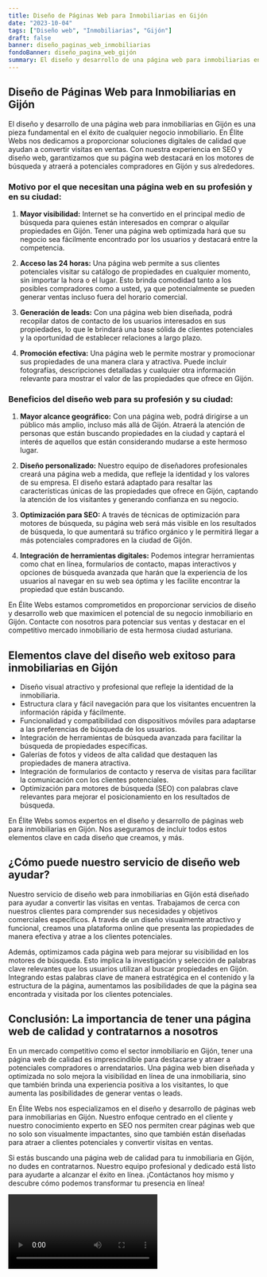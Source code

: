 ```yaml
---
title: Diseño de Páginas Web para Inmobiliarias en Gijón
date: "2023-10-04"
tags: ["Diseño web", "Inmobiliarias", "Gijón"]
draft: false
banner: diseño_paginas_web_inmobiliarias
fondoBanner: diseño_pagina_web_gijón
summary: El diseño y desarrollo de una página web para inmobiliarias en Gijón es una pieza fundamental en el éxito de cualquier negocio inmobiliario. En Élite Webs nos dedicamos a proporcionar soluciones digitales de calidad que ayudan a convertir visitas en ventas. Con nuestra experiencia en SEO y diseño web, garantizamos que su página web destacará en los motores de búsqueda y atraerá a potenciales compradores en Gijón y sus alrededores.
---
```



## Diseño de Páginas Web para Inmobiliarias en Gijón

El diseño y desarrollo de una página web para inmobiliarias en Gijón es una pieza fundamental en el éxito de cualquier negocio inmobiliario. En Élite Webs nos dedicamos a proporcionar soluciones digitales de calidad que ayudan a convertir visitas en ventas. Con nuestra experiencia en SEO y diseño web, garantizamos que su página web destacará en los motores de búsqueda y atraerá a potenciales compradores en Gijón y sus alrededores.

### Motivo por el que necesitan una página web en su profesión y en su ciudad:

1. **Mayor visibilidad:** Internet se ha convertido en el principal medio de búsqueda para quienes están interesados en comprar o alquilar propiedades en Gijón. Tener una página web optimizada hará que su negocio sea fácilmente encontrado por los usuarios y destacará entre la competencia.

2. **Acceso las 24 horas:** Una página web permite a sus clientes potenciales visitar su catálogo de propiedades en cualquier momento, sin importar la hora o el lugar. Esto brinda comodidad tanto a los posibles compradores como a usted, ya que potencialmente se pueden generar ventas incluso fuera del horario comercial.

3. **Generación de leads:** Con una página web bien diseñada, podrá recopilar datos de contacto de los usuarios interesados en sus propiedades, lo que le brindará una base sólida de clientes potenciales y la oportunidad de establecer relaciones a largo plazo.

4. **Promoción efectiva:** Una página web le permite mostrar y promocionar sus propiedades de una manera clara y atractiva. Puede incluir fotografías, descripciones detalladas y cualquier otra información relevante para mostrar el valor de las propiedades que ofrece en Gijón.

### Beneficios del diseño web para su profesión y su ciudad:

1. **Mayor alcance geográfico:** Con una página web, podrá dirigirse a un público más amplio, incluso más allá de Gijón. Atraerá la atención de personas que están buscando propiedades en la ciudad y captará el interés de aquellos que están considerando mudarse a este hermoso lugar.

2. **Diseño personalizado:** Nuestro equipo de diseñadores profesionales creará una página web a medida, que refleje la identidad y los valores de su empresa. El diseño estará adaptado para resaltar las características únicas de las propiedades que ofrece en Gijón, captando la atención de los visitantes y generando confianza en su negocio.

3. **Optimización para SEO:** A través de técnicas de optimización para motores de búsqueda, su página web será más visible en los resultados de búsqueda, lo que aumentará su tráfico orgánico y le permitirá llegar a más potenciales compradores en la ciudad de Gijón.

4. **Integración de herramientas digitales:** Podemos integrar herramientas como chat en línea, formularios de contacto, mapas interactivos y opciones de búsqueda avanzada que harán que la experiencia de los usuarios al navegar en su web sea óptima y les facilite encontrar la propiedad que están buscando.

En Élite Webs estamos comprometidos en proporcionar servicios de diseño y desarrollo web que maximicen el potencial de su negocio inmobiliario en Gijón. Contacte con nosotros para potenciar sus ventas y destacar en el competitivo mercado inmobiliario de esta hermosa ciudad asturiana.

<GifSeo />

<Cta />

## Elementos clave del diseño web exitoso para inmobiliarias en Gijón

- Diseño visual atractivo y profesional que refleje la identidad de la inmobiliaria.
- Estructura clara y fácil navegación para que los visitantes encuentren la información rápida y fácilmente.
- Funcionalidad y compatibilidad con dispositivos móviles para adaptarse a las preferencias de búsqueda de los usuarios.
- Integración de herramientas de búsqueda avanzada para facilitar la búsqueda de propiedades específicas.
- Galerías de fotos y videos de alta calidad que destaquen las propiedades de manera atractiva.
- Integración de formularios de contacto y reserva de visitas para facilitar la comunicación con los clientes potenciales.
- Optimización para motores de búsqueda (SEO) con palabras clave relevantes para mejorar el posicionamiento en los resultados de búsqueda.

En Élite Webs somos expertos en el diseño y desarrollo de páginas web para inmobiliarias en Gijón. Nos aseguramos de incluir todos estos elementos clave en cada diseño que creamos, y más.

## ¿Cómo puede nuestro servicio de diseño web ayudar?

Nuestro servicio de diseño web para inmobiliarias en Gijón está diseñado para ayudar a convertir las visitas en ventas. Trabajamos de cerca con nuestros clientes para comprender sus necesidades y objetivos comerciales específicos. A través de un diseño visualmente atractivo y funcional, creamos una plataforma online que presenta las propiedades de manera efectiva y atrae a los clientes potenciales.

Además, optimizamos cada página web para mejorar su visibilidad en los motores de búsqueda. Esto implica la investigación y selección de palabras clave relevantes que los usuarios utilizan al buscar propiedades en Gijón. Integrando estas palabras clave de manera estratégica en el contenido y la estructura de la página, aumentamos las posibilidades de que la página sea encontrada y visitada por los clientes potenciales.

## Conclusión: La importancia de tener una página web de calidad y contratarnos a nosotros

En un mercado competitivo como el sector inmobiliario en Gijón, tener una página web de calidad es imprescindible para destacarse y atraer a potenciales compradores o arrendatarios. Una página web bien diseñada y optimizada no solo mejora la visibilidad en línea de una inmobiliaria, sino que también brinda una experiencia positiva a los visitantes, lo que aumenta las posibilidades de generar ventas o leads.

En Élite Webs nos especializamos en el diseño y desarrollo de páginas web para inmobiliarias en Gijón. Nuestro enfoque centrado en el cliente y nuestro conocimiento experto en SEO nos permiten crear páginas web que no solo son visualmente impactantes, sino que también están diseñadas para atraer a clientes potenciales y convertir visitas en ventas.

Si estás buscando una página web de calidad para tu inmobiliaria en Gijón, no dudes en contratarnos. Nuestro equipo profesional y dedicado está listo para ayudarte a alcanzar el éxito en línea. ¡Contáctanos hoy mismo y descubre cómo podemos transformar tu presencia en línea!

<Video />

<CtaBot job="Inmobiliarias" city="Gijón" />

<Gmaps query="Gijón+españa+maps" />
